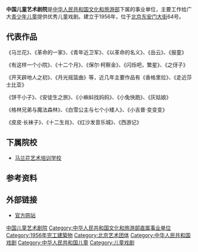 '''中国儿童艺术剧院'''是[[中华人民共和国文化和旅游部|中华人民共和国文化和旅游部]]下属的事业单位，主要工作给广大[[青少年|青少年]][[儿童|儿童]]提供优秀儿童戏剧。建立于1956年，位于[[北京|北京]][[东安门大街|东安门大街]]64号。

== 代表作品 ==
《马兰花》、《革命的一家》、《青年近卫军》、《以革命的名义》、《岳云》、《报童》

《有这样一个小院》、《十二个月》、《保尔·柯察金》、《闪烁吧，繁星》、《之伢子》

《开天辟地人之初》、《月光摇篮曲》等，近几年主要作品有《香格里拉》、《走近莎士比亚》

《饼干小子》、《安徒生之旅》、《小蝌蚪找妈妈》、《小兔快跑》、《灰姑娘》

《格林兄弟与魔法森林》、《白雪公主与七个小矮人》、《小吉普·变变变》

《皮皮·长袜子》、《十二生肖》、《红沙发音乐城》、《西游记》

== 下属院校 ==
* [[马兰花艺术培训学校|马兰花艺术培训学校]]

== 参考资料 ==
{{reflist}}

== 外部链接 ==
* [http://www.cntc.org.cn/ 官方网站]{{Wayback|url=http://www.cntc.org.cn/ |date=20201003233546 }}

{{中国20世纪建筑遗产}}

[[Category:中国儿童艺术剧院|]]
[[Category:中华人民共和国文化和旅游部直属事业单位|Category:中华人民共和国文化和旅游部直属事业单位]]
[[Category:1956年完工建築物|Category:1956年完工建築物]]
[[Category:北京艺术团体|Category:北京艺术团体]]
[[Category:中华人民共和国戏剧|Category:中华人民共和国戏剧]]
[[Category:中华人民共和国儿童|Category:中华人民共和国儿童]]
[[Category:儿童戏剧|Category:儿童戏剧]]